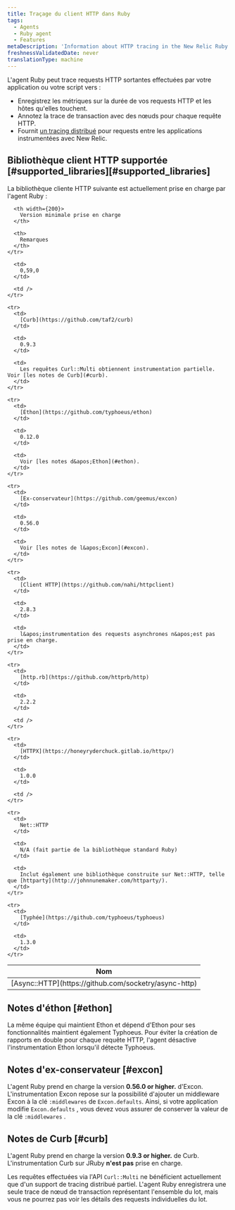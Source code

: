 ```yaml
---
title: Traçage du client HTTP dans Ruby
tags:
  - Agents
  - Ruby agent
  - Features
metaDescription: 'Information about HTTP tracing in the New Relic Ruby agent, including supported clients and versions.'
freshnessValidatedDate: never
translationType: machine
---
```


L&apos;agent Ruby peut trace requests HTTP sortantes effectuées par votre application ou votre script vers :

* Enregistrez les métriques sur la durée de vos requests HTTP et les hôtes qu&apos;elles touchent.
* Annotez la trace de transaction avec des nœuds pour chaque requête HTTP.
* Fournit [un tracing distribué](/docs/distributed-tracing/concepts/introduction-distributed-tracing/) pour requests entre les applications instrumentées avec New Relic.

## Bibliothèque client HTTP supportée [#supported\_libraries][#supported_libraries]

La bibliothèque cliente HTTP suivante est actuellement prise en charge par l&apos;agent Ruby :

<table>
  <thead>
    <tr>
      <th width={150}>
        Nom
      </th>

      <th width={200}>
        Version minimale prise en charge
      </th>

      <th>
        Remarques
      </th>
    </tr>
  </thead>

  <tbody>
    <tr>
      <td>
        [Async::HTTP](https://github.com/socketry/async-http)
      </td>

      <td>
        0,59,0
      </td>

      <td />
    </tr>

    <tr>
      <td>
        [Curb](https://github.com/taf2/curb)
      </td>

      <td>
        0.9.3
      </td>

      <td>
        Les requêtes Curl::Multi obtiennent instrumentation partielle. Voir [les notes de Curb](#curb).
      </td>
    </tr>

    <tr>
      <td>
        [Éthon](https://github.com/typhoeus/ethon)
      </td>

      <td>
        0.12.0
      </td>

      <td>
        Voir [les notes d&apos;Ethon](#ethon).
      </td>
    </tr>

    <tr>
      <td>
        [Ex-conservateur](https://github.com/geemus/excon)
      </td>

      <td>
        0.56.0
      </td>

      <td>
        Voir [les notes de l&apos;Excon](#excon).
      </td>
    </tr>

    <tr>
      <td>
        [Client HTTP](https://github.com/nahi/httpclient)
      </td>

      <td>
        2.8.3
      </td>

      <td>
        l&apos;instrumentation des requests asynchrones n&apos;est pas prise en charge.
      </td>
    </tr>

    <tr>
      <td>
        [http.rb](https://github.com/httprb/http)
      </td>

      <td>
        2.2.2
      </td>

      <td />
    </tr>

    <tr>
      <td>
        [HTTPX](https://honeyryderchuck.gitlab.io/httpx/)
      </td>

      <td>
        1.0.0
      </td>

      <td />
    </tr>

    <tr>
      <td>
        Net::HTTP
      </td>

      <td>
        N/A (fait partie de la bibliothèque standard Ruby)
      </td>

      <td>
        Inclut également une bibliothèque construite sur Net::HTTP, telle que [httparty](http://johnnunemaker.com/httparty/).
      </td>
    </tr>

    <tr>
      <td>
        [Typhée](https://github.com/typhoeus/typhoeus)
      </td>

      <td>
        1.3.0
      </td>
    </tr>
  </tbody>
</table>

## Notes d&apos;éthon [#ethon]

La même équipe qui maintient Ethon et dépend d&apos;Ethon pour ses fonctionnalités maintient également Typhoeus. Pour éviter la création de rapports en double pour chaque requête HTTP, l&apos;agent désactive l&apos;instrumentation Ethon lorsqu&apos;il détecte Typhoeus.

## Notes d&apos;ex-conservateur [#excon]

L&apos;agent Ruby prend en charge la version <DNT>**0.56.0 or higher.**</DNT> d&apos;Excon. L&apos;instrumentation Excon repose sur la possibilité d&apos;ajouter un middleware Excon à la clé `:middlewares` de `Excon.defaults`. Ainsi, si votre application modifie `Excon.defaults` , vous devez vous assurer de conserver la valeur de la clé `:middlewares` .

## Notes de Curb [#curb]

L&apos;agent Ruby prend en charge la version <DNT>**0.9.3 or higher.**</DNT> de Curb. L&apos;instrumentation Curb sur JRuby **n&apos;est pas** prise en charge.

Les requêtes effectuées via l&apos;API `Curl::Multi` ne bénéficient actuellement que d&apos;un support de tracing distribué partiel. L&apos;agent Ruby enregistrera une seule trace de nœud de transaction représentant l&apos;ensemble du lot, mais vous ne pourrez pas voir les détails des requests individuelles du lot.